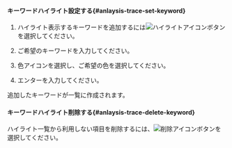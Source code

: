 #### キーワードハイライト設定する{#anlaysis-trace-set-keyword}

1.  ハイライト表示するキーワードを追加するには![ハイライトアイコン](/img/ic-highlight.svg)ボタンを選択してください。

    <ImgLang img="analysis-tx-transaction-log-highlight-keyword.png" desc="キーワード·ハイライト" />

2.  ご希望のキーワードを入力してください。

3.  色アイコンを選択し、ご希望の色を選択してください。

4.  エンターを入力してください。

追加したキーワードが一覧に作成されます。

#### キーワードハイライト削除する{#anlaysis-trace-delete-keyword}

ハイライト一覧から利用しない項目を削除するには、![削除アイコン](/img/ic-minus.svg)ボタンを選択してください。
